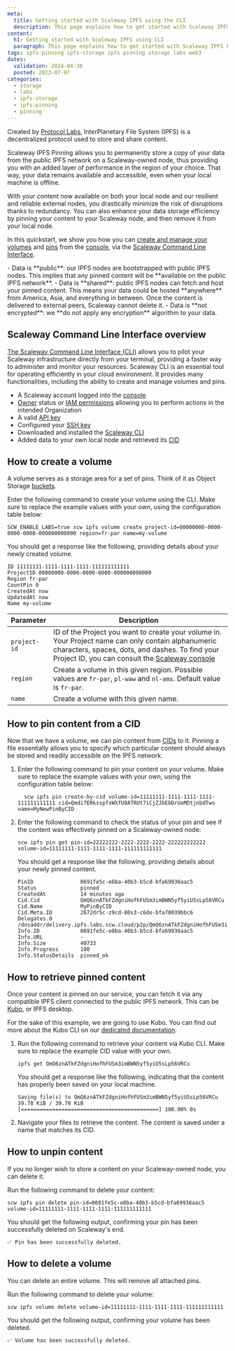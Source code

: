 ```yaml
---
meta:
  title: Getting started with Scaleway IPFS using the CLI
  description: This page explains how to get started with Scaleway IPFS Pinning using the CLI
content:
  h1: Getting started with Scaleway IPFS using CLI
  paragraph: This page explains how to get started with Scaleway IPFS Pinning using the CLI
tags: ipfs-pinning ipfs-storage ipfs pinning storage labs web3
dates:
  validation: 2024-04-30
  posted: 2023-07-07
categories:
  - storage
  - labs
  - ipfs-storage
  - ipfs-pinning
  - pinning
---
```


Created by [Protocol Labs](https://protocol.ai/), InterPlanetary File System (IPFS) is a decentralized protocol used to store and share content.

Scaleway IPFS Pinning allows you to permanently store a copy of your data from the public IPFS network on a Scaleway-owned node, thus providing you with an added layer of performance in the region of your choice. That way, your data remains available and accessible, even when your local machine is offline.

With your content now available on both your local node and our resilient and reliable external nodes, you drastically minimize the risk of disruptions thanks to redundancy. You can also enhance your data storage efficiency by pinning your content to your Scaleway node, and then remove it from your local node.

In this quickstart, we show you how you can [create and manage your volumes](/labs/ipfs-pinning/api-cli/volumes-operations) and [pins](/labs/ipfs-pinning/api-cli/pin-operations) from the [console](https://console.scaleway.com/login), via the [Scaleway Command Line Interface](https://github.com/scaleway/scaleway-cli).

<Message type="important">
  - Data is **public**: our IPFS nodes are bootstrapped with public IPFS nodes. This implies that any pinned content will be **available on the public IPFS network**.
  - Data is **shared**: public IPFS nodes can fetch and host your pinned content. This means your data could be hosted **anywhere** from America, Asia, and everything in between. Once the content is delivered to external peers, Scaleway cannot delete it.
  - Data is **not encrypted**: we **do not apply any encryption** algorithm to your data.
</Message>

## Scaleway Command Line Interface overview

[The Scaleway Command Line Interface (CLI)](https://github.com/scaleway/scaleway-cli) allows you to pilot your Scaleway infrastructure directly from your terminal, providing a faster way to administer and monitor your resources. Scaleway CLI is an essential tool for operating efficiently in your cloud environment. It provides many functionalities, including the ability to create and manage volumes and pins.

<Macro id="requirements" />

- A Scaleway account logged into the [console](https://console.scaleway.com)
- [Owner](/identity-and-access-management/iam/concepts/#owner) status or [IAM permissions](/identity-and-access-management/iam/concepts/#permission) allowing you to perform actions in the intended Organization
- A valid [API key](/identity-and-access-management/iam/how-to/create-api-keys/)
- Configured your [SSH key](/identity-and-access-management/organizations-and-projects/how-to/create-ssh-key/)
- Downloaded and installed the [Scaleway CLI](https://github.com/scaleway/scaleway-cli#scaleway-cli-v2)
- Added data to your own local node and retrieved its [CID](/labs/ipfs-pinning/concepts/#content-identifier-cid)

## How to create a volume

A volume serves as a storage area for a set of pins. Think of it as Object Storage [buckets](/storage/object/concepts/#bucket).

Enter the following command to create your volume using the CLI. Make sure to replace the example values with your own, using the configuration table below:

```
SCW_ENABLE_LABS=true scw ipfs volume create project-id=00000000-0000-0000-0000-000000000000 region=fr-par name=my-volume
```

You should get a response like the following, providing details about your newly created volume.

```
ID 11111111-1111-1111-1111-111111111111
ProjectID 00000000-0000-0000-0000-000000000000
Region fr-par
CountPin 0
CreatedAt now
UpdatedAt now
Name my-volume
```

| Parameter    | Description                                                                                                                                                                                                                               |
|--------------|-------------------------------------------------------------------------------------------------------------------------------------------------------------------------------------------------------------------------------------------|
| `project-id` | ID of the Project you want to create your volume in. Your Project name can only contain alphanumeric characters, spaces, dots, and dashes. To find your Project ID, you can consult the [Scaleway console](https://console.scaleway.com/) |
| `region`     | Create a volume in this given region. Possible values are `fr-par`, `pl-waw` and `nl-ams`. Default value is `fr-par`.                                                                                                                     |
| `name`       | Create a volume with this given name.                                                                                                                                                                                                     |

## How to pin content from a CID

Now that we have a volume, we can pin content from [CIDs](/labs/ipfs-pinning/concepts/#content-identifier-(cid)) to it. Pinning a file essentially allows you to specify which particular content should always be stored and readily accessible on the IPFS network.

1. Enter the following command to pin your content on your volume. Make sure to replace the example values with your own, using the configuration table below:
    ```
      scw ipfs pin create-by-cid volume-id=11111111-1111-1111-1111-111111111111 cid=Qmdi7ERksspfxWXfU8ATRUt7iCjZJbEbDrUoMDtjnbdTwo name=MyNewPinByCID
    ```

2. Enter the following command to check the status of your pin and see if the content was effectively pinned on a Scaleway-owned node:

    ```
    scw ipfs pin get pin-id=22222222-2222-2222-2222-222222222222 volume-id=11111111-1111-1111-1111-111111111111
    ```
    You should get a response like the following, providing details about your newly pinned content.
    ```
    PinID               0691fe5c-e8ba-40b3-b5cd-bfa69936aac5
    Status              pinned
    CreatedAt           14 minutes ago
    Cid.Cid             QmQ6znATkFZdgniHofhFUSm3imBWN5yf5yiU5sLp56VRCu
    Cid.Name            MyPinByCID
    Cid.Meta.ID         2672dr5c-z9cd-80s3-c6de-bfa70039bbc6
    Delegates.0         /dnsaddr/delivery.ipfs.labs.scw.cloud/p2p/QmQ6znATkFZdgniHofhFUSm3imBWN5yf5yiU5sLp56VRCu
    Info.ID             0691fe5c-e8ba-40b3-b5cd-bfa69936aac5
    Info.URL            -
    Info.Size           40733
    Info.Progress       100
    Info.StatusDetails  pinned_ok
    ```

## How to retrieve pinned content

Once your content is pinned on our service, you can fetch it via any compatible IPFS client connected to the public IPFS network. This can be [Kubo](https://docs.ipfs.tech/install/command-line/), or IPFS desktop.

For the sake of this example, we are going to use Kubo. You can find out more about the Kubo CLI on our [dedicated documentation](/labs/ipfs-pinning/api-cli/ipfs-cli/).

1. Run the following command to retrieve your content via Kubo CLI. Make sure to replace the example CID value with your own.
    ```
    ipfs get QmQ6znATkFZdgniHofhFUSm3imBWN5yf5yiU5sLp56VRCu
    ```
    You should get a response like the following, indicating that the content has properly been saved on your local machine.
    ```
    Saving file(s) to QmQ6znATkFZdgniHofhFUSm3imBWN5yf5yiU5sLp56VRCu
    39.78 KiB / 39.78 KiB [============================================] 100.00% 0s
    ```
2. Navigate your files to retrieve the content. The content is saved under a name that matches its CID.

## How to unpin content

If you no longer wish to store a content on your Scaleway-owned node, you can delete it.

Run the following command to delete your content:

```
scw ipfs pin delete pin-id=0691fe5c-e8ba-40b3-b5cd-bfa69936aac5 volume-id=11111111-1111-1111-1111-111111111111
```

You should get the following output, confirming your pin has been successfully deleted on Scaleway's end.

```
✅ Pin has been successfully deleted.
```

## How to delete a volume

You can delete an entire volume. This will remove all attached pins.

Run the following command to delete your volume:

```
scw ipfs volume delete volume-id=11111111-1111-1111-1111-111111111111
```

You should get the following output, confirming your volume has been deleted.

```
✅ Volume has been successfully deleted.
```